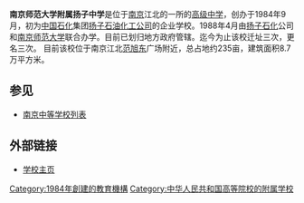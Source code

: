 {{coord|32|14|15.18|N|118|44|03.77|E|type:landmark|display=title}}
{{Unreferenced |time=2011-03-30T11:43:47+00:00 }}
'''南京师范大学附属扬子中学'''是位于[[南京|南京]]江北的一所的[[高级中学|高级中学]]，创办于1984年9月，初为[[中国石化|中国石化]]集团[[扬子石化|扬子石油化工公司]]的企业学校。1988年4月由[[扬子石化|扬子石化]]公司和[[南京师范大学|南京师范大学]]联合办学。目前已划归地方政府管辖。迄今为止该校迁址三次，更名三次。
目前该校位于南京江北[[范旭东|范旭东]]广场附近，总占地约235亩，建筑面积8.7万平方米。

==参见==
*[[南京中等学校列表|南京中等学校列表]]

==外部链接==
*[http://www.njyzzx.com/ 学校主页]{{Wayback|url=http://www.njyzzx.com/ |date=20071112102310 }}


{{school-stub}}
{{南京教育小作品}}
{{南京中等教育}}
{{江苏省四星级高中}}
[[Category:1984年創建的教育機構|Category:1984年創建的教育機構]]
[[Category:中华人民共和国高等院校的附属学校|Category:中华人民共和国高等院校的附属学校]]